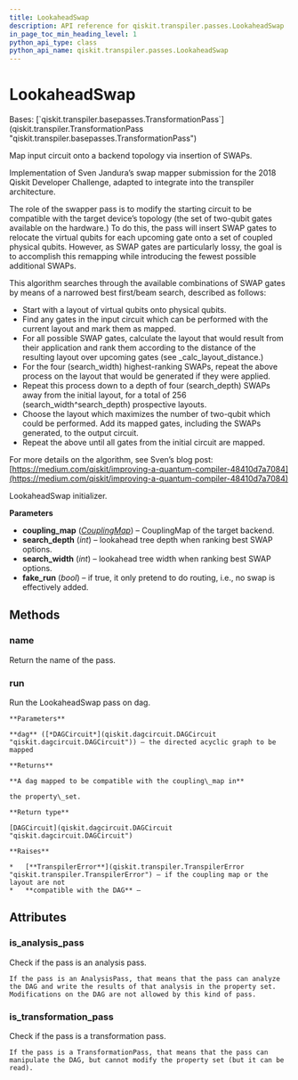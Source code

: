 ```yaml
---
title: LookaheadSwap
description: API reference for qiskit.transpiler.passes.LookaheadSwap
in_page_toc_min_heading_level: 1
python_api_type: class
python_api_name: qiskit.transpiler.passes.LookaheadSwap
---
```


# LookaheadSwap

<Class id="qiskit.transpiler.passes.LookaheadSwap" github="https://github.com/qiskit/qiskit/tree/stable/0.21/qiskit/transpiler/passes/routing/lookahead_swap.py" signature="LookaheadSwap(*args, **kwargs)">
  Bases: [`qiskit.transpiler.basepasses.TransformationPass`](qiskit.transpiler.TransformationPass "qiskit.transpiler.basepasses.TransformationPass")

  Map input circuit onto a backend topology via insertion of SWAPs.

  Implementation of Sven Jandura’s swap mapper submission for the 2018 Qiskit Developer Challenge, adapted to integrate into the transpiler architecture.

  The role of the swapper pass is to modify the starting circuit to be compatible with the target device’s topology (the set of two-qubit gates available on the hardware.) To do this, the pass will insert SWAP gates to relocate the virtual qubits for each upcoming gate onto a set of coupled physical qubits. However, as SWAP gates are particularly lossy, the goal is to accomplish this remapping while introducing the fewest possible additional SWAPs.

  This algorithm searches through the available combinations of SWAP gates by means of a narrowed best first/beam search, described as follows:

  *   Start with a layout of virtual qubits onto physical qubits.
  *   Find any gates in the input circuit which can be performed with the current layout and mark them as mapped.
  *   For all possible SWAP gates, calculate the layout that would result from their application and rank them according to the distance of the resulting layout over upcoming gates (see \_calc\_layout\_distance.)
  *   For the four (search\_width) highest-ranking SWAPs, repeat the above process on the layout that would be generated if they were applied.
  *   Repeat this process down to a depth of four (search\_depth) SWAPs away from the initial layout, for a total of 256 (search\_width^search\_depth) prospective layouts.
  *   Choose the layout which maximizes the number of two-qubit which could be performed. Add its mapped gates, including the SWAPs generated, to the output circuit.
  *   Repeat the above until all gates from the initial circuit are mapped.

  For more details on the algorithm, see Sven’s blog post: [https://medium.com/qiskit/improving-a-quantum-compiler-48410d7a7084](https://medium.com/qiskit/improving-a-quantum-compiler-48410d7a7084)

  LookaheadSwap initializer.

  **Parameters**

  *   **coupling\_map** ([*CouplingMap*](qiskit.transpiler.CouplingMap "qiskit.transpiler.CouplingMap")) – CouplingMap of the target backend.
  *   **search\_depth** (*int*) – lookahead tree depth when ranking best SWAP options.
  *   **search\_width** (*int*) – lookahead tree width when ranking best SWAP options.
  *   **fake\_run** (*bool*) – if true, it only pretend to do routing, i.e., no swap is effectively added.

  ## Methods

  ### name

  <Function id="qiskit.transpiler.passes.LookaheadSwap.name" signature="LookaheadSwap.name()">
    Return the name of the pass.
  </Function>

  ### run

  <Function id="qiskit.transpiler.passes.LookaheadSwap.run" signature="LookaheadSwap.run(dag)">
    Run the LookaheadSwap pass on dag.

    **Parameters**

    **dag** ([*DAGCircuit*](qiskit.dagcircuit.DAGCircuit "qiskit.dagcircuit.DAGCircuit")) – the directed acyclic graph to be mapped

    **Returns**

    **A dag mapped to be compatible with the coupling\_map in**

    the property\_set.

    **Return type**

    [DAGCircuit](qiskit.dagcircuit.DAGCircuit "qiskit.dagcircuit.DAGCircuit")

    **Raises**

    *   [**TranspilerError**](qiskit.transpiler.TranspilerError "qiskit.transpiler.TranspilerError") – if the coupling map or the layout are not
    *   **compatible with the DAG** –
  </Function>

  ## Attributes

  ### is\_analysis\_pass

  <Attribute id="qiskit.transpiler.passes.LookaheadSwap.is_analysis_pass" name="is_analysis_pass">
    Check if the pass is an analysis pass.

    If the pass is an AnalysisPass, that means that the pass can analyze the DAG and write the results of that analysis in the property set. Modifications on the DAG are not allowed by this kind of pass.
  </Attribute>

  ### is\_transformation\_pass

  <Attribute id="qiskit.transpiler.passes.LookaheadSwap.is_transformation_pass" name="is_transformation_pass">
    Check if the pass is a transformation pass.

    If the pass is a TransformationPass, that means that the pass can manipulate the DAG, but cannot modify the property set (but it can be read).
  </Attribute>
</Class>

